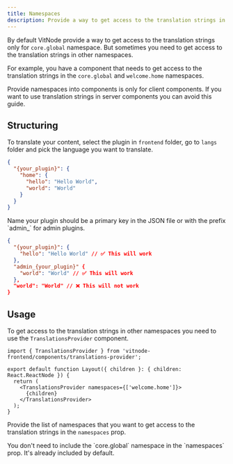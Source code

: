 ```yaml
---
title: Namespaces
description: Provide a way to get access to the translation strings in client components on frontend.
---
```


By default VitNode provide a way to get access to the translation strings only for `core.global` namespace. But sometimes you need to get access to the translation strings in other namespaces.

For example, you have a component that needs to get access to the translation strings in the `core.global` and `welcome.home` namespaces.

<Callout title="Client Component Only">
  Provide namespaces into components is only for client components. If you want
  to use translation strings in server components you can avoid this guide.
</Callout>

## Structuring

To translate your content, select the plugin in `frontend` folder, go to `langs` folder and pick the language you want to translate.

```json title="apps/frontend/src/plugins/{your_plugin}/langs/en.json"
{
  "{your_plugin}": {
    "home": {
      "hello": "Hello World",
      "world": "World"
    }
  }
}
```

<Callout title="Primary key" type="warn">
  Name your plugin should be a primary key in the JSON file or with the prefix `admin_` for admin plugins.

```json title="apps/frontend/src/plugins/{your_plugin}/langs/en.json"
{
  "{your_plugin}": {
    "hello": "Hello World" // ✅ This will work
  },
  "admin_{your_plugin}" {
    "world": "World" // ✅ This will work
  },
  "world": "World" // ❌ This will not work
}
```

</Callout>

## Usage

To get access to the translation strings in other namespaces you need to use the `TranslationsProvider` component.

```tsx title="apps/frontend/src/app/[locale]/(main)/{your_plugin}/layout.tsx"
import { TranslationsProvider } from 'vitnode-frontend/components/translations-provider';

export default function Layout({ children }: { children: React.ReactNode }) {
  return (
    <TranslationsProvider namespaces={['welcome.home']}>
      {children}
    </TranslationsProvider>
  );
}
```

Provide the list of namespaces that you want to get access to the translation strings in the `namespaces` prop.

<Callout title="Global namespace">
  You don't need to include the `core.global` namespace in the `namespaces`
  prop. It's already included by default.
</Callout>
